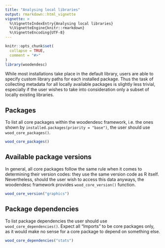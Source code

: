 ```yaml
---
title: "Analysing local libraries"
output: rmarkdown::html_vignette
vignette: >
  %\VignetteIndexEntry{Analysing local libraries}
  %\VignetteEngine{knitr::rmarkdown}
  %\VignetteEncoding{UTF-8}
---
```


```r
knitr::opts_chunk$set(
  collapse = TRUE,
  comment = "#>"
)
library(woodendesc)
```

While most installations take place in the default library, users are able to specify custom library paths for each installed package. Thus the task of collecting metadata for all locally available packages is slightly less trivial, especially if the user wishes to take into consideration only a subset of locally existing libraries.




## Packages

To list all core packages within the woodendesc framework, i.e. the ones shown by `installed.packages(priority = "base")`, the user should use `wood_core_packages()`.

```r
wood_core_packages()
```

## Available package versions

In general, all core packages follow the same rule when it comes to determining their version codes: they use the same version code as R itself. Nevertheless, should the user wish to access this data anyways, the woodendesc framework provides `wood_core_version()` function.

```r
wood_core_version("graphics")
```

## Package dependencies

To list package dependencies the user should use `wood_core_dependencies()`. Expect all "Imports" to be core packages only, as it would make no sense for a core package to depend on something else.

```r
wood_core_dependencies("stats")
```
